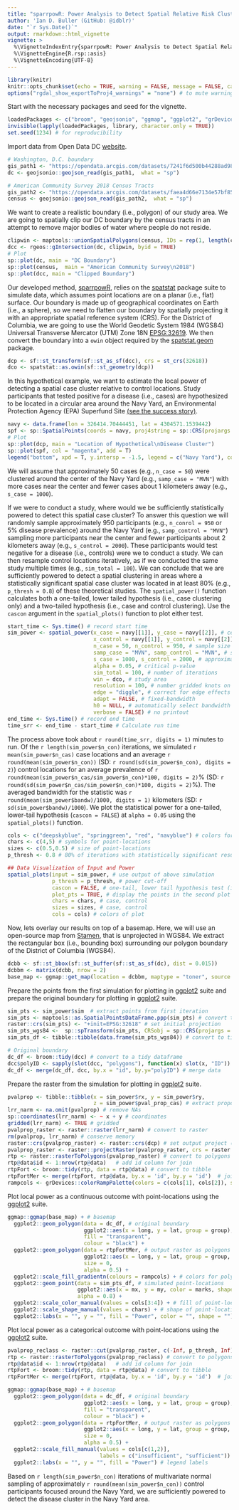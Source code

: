 ```yaml
---
title: "sparrpowR: Power Analysis to Detect Spatial Relative Risk Clusters"
author: 'Ian D. Buller (GitHub: @idblr)'
date: "`r Sys.Date()`"
output: rmarkdown::html_vignette
vignette: >
  %\VignetteIndexEntry{sparrpowR: Power Analysis to Detect Spatial Relative Risk Clusters}
  %\VignetteEngine{R.rsp::asis}
  %\VignetteEncoding{UTF-8}
---
```


```r
library(knitr)
knitr::opts_chunk$set(echo = TRUE, warning = FALSE, message = FALSE, cache = FALSE, fig.width = 7, fig.height = 7, fig.show = "hold")
options("rgdal_show_exportToProj4_warnings" = "none") # to mute warnings of possible GDAL/OSR exportToProj4() degradation
```

Start with the necessary packages and seed for the vignette.

```r
loadedPackages <- c("broom", "geojsonio", "ggmap", "ggplot2", "grDevices", "maptools", "raster", "rgdal", "rgeos", "sf", "sp", "sparrpowR", "spatstat", "spatstat.geom", "tibble")
invisible(lapply(loadedPackages, library, character.only = TRUE))
set.seed(1234) # for reproducibility
```

Import data from Open Data DC [website](https://opendata.dc.gov/datasets/washington-dc-boundary).

```r
# Washington, D.C. boundary
gis_path1 <- "https://opendata.arcgis.com/datasets/7241f6d500b44288ad983f0942b39663_10.geojson"
dc <- geojsonio::geojson_read(gis_path1,  what = "sp")

# American Community Survey 2018 Census Tracts
gis_path2 <- "https://opendata.arcgis.com/datasets/faea4d66e7134e57bf8566197f25b3a8_0.geojson"
census <- geojsonio::geojson_read(gis_path2,  what = "sp")
```

We want to create a realistic boundary (i.e., polygon) of our study area. We are going to spatially clip our DC boundary by the census tracts in an attempt to remove major bodies of water where people do not reside.

```r
clipwin <- maptools::unionSpatialPolygons(census, IDs = rep(1, length(census)))
dcc <- rgeos::gIntersection(dc, clipwin, byid = TRUE)
# Plot
sp::plot(dc, main = "DC Boundary")
sp::plot(census,  main = "American Community Survey\n2018")
sp::plot(dcc, main = "Clipped Boundary")
```

Our developed method, [sparrpowR](https://CRAN.R-project.org/package=sparrpowR), relies on the [spatstat](https://cran.r-project.org/web/packages/spatstat/index.html) package suite to simulate data, which assumes point locations are on a planar (i.e., flat) surface. Our boundary is made up of geographical coordinates on Earth (i.e., a sphere), so we need to flatten our boundary by spatially projecting it with an appropriate spatial reference system (CRS). For the District of Columbia, we are going to use the World Geodetic System 1984 (WGS84) Universal Transverse Mercator (UTM) Zone 18N [EPSG:32619](https://epsg.io/32618). We then convert the boundary into a `owin` object required by the [spatstat.geom](https://CRAN.R-project.org/package=spatstat.geom) package.

```r
dcp <- sf::st_transform(sf::st_as_sf(dcc), crs = st_crs(32618))
dco <- spatstat::as.owin(sf::st_geometry(dcp))
```

In this hypothetical example, we want to estimate the local power of detecting a spatial case cluster relative to control locations. Study participants that tested positive for a disease (i.e., cases) are hypothesized to be located in a circular area around the Navy Yard, an Environmental Protection Agency (EPA) Superfund Site [(see the success story)](https://cumulis.epa.gov/supercpad/cursites/csitinfo.cfm?id=0300031).

```r
navy <- data.frame(lon = 326414.70444451, lat = 4304571.1539442)
spf <- sp::SpatialPoints(coords = navy, proj4string = sp::CRS(projargs = "+init=EPSG:32618"))
# Plot
sp::plot(dcp, main = "Location of Hypothetical\nDisease Cluster")
sp::plot(spf, col = "magenta", add = T)
legend("bottom", xpd = T, y.intersp = -1.5, legend = c("Navy Yard"), col = "magenta", pch = 3, bty = "n")
```

We will assume that approximately 50 cases (e.g., `n_case = 50`) were clustered around the center of the Navy Yard (e.g., `samp_case = "MVN"`) with more cases near the center and fewer cases about 1 kilometers away (e.g., `s_case = 1000`).

If we were to conduct a study, where would we be sufficiently statistically powered to detect this spatial case cluster? To answer this question we will randomly sample approximately 950 participants (e.g., `n_conrol = 950` or 5% disease prevalence) around the Navy Yard (e.g., `samp_control = "MVN"`) sampling more participants near the center and fewer participants about 2 kilometers away (e.g., `s_control = 2000`). These participants would test negative for a disease (i.e., controls) were we to conduct a study. We can then resample control locations iteratively, as if we conducted the same study multiple times (e.g., `sim_total = 100`). We can conclude that we are sufficiently powered to detect a spatial clustering in areas where a statistically significant spatial case cluster was located in at least 80% (e.g., `p_thresh = 0.8`) of these theoretical studies. The `spatial_power()` function calculates both a one-tailed, lower tailed hypothesis (i.e., case clustering only) and a two-tailed hypothesis (i.e., case and control clustering). Use the `cascon` argument in the `spatial_plots()` function to plot either test. 

```r
start_time <- Sys.time() # record start time
sim_power <- spatial_power(x_case = navy[[1]], y_case = navy[[2]], # center of cluster
                           x_control = navy[[1]], y_control = navy[[2]], # center of cluster
                           n_case = 50, n_control = 950, # sample size of case/control
                           samp_case = "MVN", samp_control = "MVN", # samplers
                           s_case = 1000, s_control = 2000, # approximate size of clusters
                           alpha = 0.05, # critical p-value 
                           sim_total = 100, # number of iterations
                           win = dco, # study area
                           resolution = 100, # number gridded knots on x-axis
                           edge = "diggle", # correct for edge effects
                           adapt = FALSE, # fixed-bandwidth
                           h0 = NULL, # automatically select bandwidth for each iteration
                           verbose = FALSE) # no printout
end_time <- Sys.time() # record end time
time_srr <- end_time - start_time # Calculate run time
```

The process above took about `r round(time_srr, digits = 1)` minutes to run. Of the `r length(sim_power$n_con)` iterations, we simulated `r mean(sim_power$n_cas)` case locations and an average `r round(mean(sim_power$n_con))` (SD: `r round(sd(sim_power$n_con), digits = 2)`) control locations for an average prevalence of `r round(mean(sim_power$n_cas/sim_power$n_con)*100, digits = 2)`% (SD: `r round(sd(sim_power$n_cas/sim_power$n_con)*100, digits = 2)`%). The averaged bandwidth for the statistic was `r round(mean(sim_power$bandw)/1000, digits = 1)` kilometers (SD: `r sd(sim_power$bandw)/1000`). We plot the statistical power for a one-tailed, lower-tail hypothesis (`cascon = FALSE`) at `alpha = 0.05` using the `spatial_plots()` function. 

```r
cols <- c("deepskyblue", "springgreen", "red", "navyblue") # colors for plots
chars <- c(4,5) # symbols for point-locations
sizes <- c(0.5,0.5) # size of point-locations
p_thresh <- 0.8 # 80% of iterations with statistically significant results

## Data Visualization of Input and Power
spatial_plots(input = sim_power, # use output of above simulation
              p_thresh = p_thresh, # power cut-off
              cascon = FALSE, # one-tail, lower tail hypothesis test (i.e., case clustering)
              plot_pts = TRUE, # display the points in the second plot
              chars = chars, # case, control
              sizes = sizes, # case, control
              cols = cols) # colors of plot
```

Now, lets overlay our results on top of a basemap. Here, we will use an open-source map from [Stamen](http://maps.stamen.com/#terrain/12/37.7706/-122.3782), that is unprojected in WGS84. We extract the rectangular box (i.e., bounding box) surrounding our polygon boundary of the District of Columbia (WGS84). 

```r
dcbb <- sf::st_bbox(sf::st_buffer(sf::st_as_sf(dc), dist = 0.015))
dcbbm <- matrix(dcbb, nrow = 2)
base_map <- ggmap::get_map(location = dcbbm, maptype = "toner", source = "stamen")
```

Prepare the points from the first simulation for plotting in [ggplot2](https://CRAN.R-project.org/package=ggplot2) suite and prepare the original boundary for plotting in [ggplot2](https://CRAN.R-project.org/package=ggplot2) suite.

```r
sim_pts <- sim_power$sim  # extract points from first iteration
sim_pts <- maptools::as.SpatialPointsDataFrame.ppp(sim_pts) # convert to spatial data frame
raster::crs(sim_pts) <- "+init=EPSG:32618" # set initial projection
sim_pts_wgs84 <-  sp::spTransform(sim_pts, CRSobj = sp::CRS(projargs = "+init=epsg:4326")) # project to basemap
sim_pts_df <- tibble::tibble(data.frame(sim_pts_wgs84)) # convert to tidy data frame

# Original boundary
dc_df <- broom::tidy(dcc) # convert to a tidy dataframe
dcc$polyID <- sapply(slot(dcc, "polygons"), function(x) slot(x, "ID")) # preserve polygon id for merge
dc_df <- merge(dc_df, dcc, by.x = "id", by.y="polyID") # merge data
```

Prepare the raster from the simulation for plotting in [ggplot2](https://CRAN.R-project.org/package=ggplot2) suite.

```r
pvalprop <- tibble::tibble(x = sim_power$rx, y = sim_power$ry,
                           z = sim_power$pval_prop_cas) # extract proportion significant
lrr_narm <- na.omit(pvalprop) # remove NAs
sp::coordinates(lrr_narm) <- ~ x + y # coordinates
gridded(lrr_narm) <- TRUE # gridded
pvalprop_raster <- raster::raster(lrr_narm) # convert to raster
rm(pvalprop, lrr_narm) # conserve memory
raster::crs(pvalprop_raster) <- raster::crs(dcp) # set output project (UTM 18N)
pvalprop_raster <- raster::projectRaster(pvalprop_raster, crs = raster::crs(dc)) # unproject (WGS84)
rtp <- raster::rasterToPolygons(pvalprop_raster) # convert to polygons
rtp@data$id <- 1:nrow(rtp@data)   # add id column for join
rtpFort <- broom::tidy(rtp, data = rtp@data) # convert to tibble
rtpFortMer <- merge(rtpFort, rtp@data, by.x = 'id', by.y = 'id')  # join data
rampcols <- grDevices::colorRampPalette(colors = c(cols[1], cols[2]), space="Lab")(length(raster::values(pvalprop_raster))) # set colorramp
```

Plot local power as a continuous outcome with point-locations using the [ggplot2](https://CRAN.R-project.org/package=ggplot2) suite.

```r
ggmap::ggmap(base_map) + # basemap
  ggplot2::geom_polygon(data = dc_df, # original boundary
                        ggplot2::aes(x = long, y = lat, group = group),
                        fill = "transparent",
                        colour = "black") +
  ggplot2::geom_polygon(data = rtpFortMer, # output raster as polygons
                        ggplot2::aes(x = long, y = lat, group = group, fill = z), 
                        size = 0, 
                        alpha = 0.5) +
  ggplot2::scale_fill_gradientn(colours = rampcols) + # colors for polygons
  ggplot2::geom_point(data = sim_pts_df, # simulated point-locations
                      ggplot2::aes(x = mx, y = my, color = marks, shape = marks),
                      alpha = 0.8) + 
  ggplot2::scale_color_manual(values = cols[3:4]) + # fill of point-locations
  ggplot2::scale_shape_manual(values = chars) + # shape of point-locations
  ggplot2::labs(x = "", y = "", fill = "Power", color = "", shape = "") # legend labels
```

Plot local power as a categorical outcome with point-locations using the [ggplot2](https://CRAN.R-project.org/package=ggplot2) suite.

```r
pvalprop_reclass <- raster::cut(pvalprop_raster, c(-Inf, p_thresh, Inf))
rtp <- raster::rasterToPolygons(pvalprop_reclass) # convert to polygons
rtp@data$id <- 1:nrow(rtp@data)   # add id column for join
rtpFort <- broom::tidy(rtp, data = rtp@data) # convert to tibble
rtpFortMer <- merge(rtpFort, rtp@data, by.x = 'id', by.y = 'id')  # join data

ggmap::ggmap(base_map) + # basemap 
  ggplot2::geom_polygon(data = dc_df, # original boundary
                        ggplot2::aes(x = long, y = lat, group = group),
                        fill = "transparent",
                        colour = "black") +
  ggplot2::geom_polygon(data = rtpFortMer, # output raster as polygons
                        ggplot2::aes(x = long, y = lat, group = group, fill = as.factor(layer)), 
                        size = 0, 
                        alpha = 0.5) +
  ggplot2::scale_fill_manual(values = cols[c(1,2)],
                             labels = c("insufficient", "sufficient")) + # colors for polygons
  ggplot2::labs(x = "", y = "", fill = "Power") # legend labels
```

Based on `r length(sim_power$n_con)` iterations of multivariate normal sampling of approximately `r round(mean(sim_power$n_con))` control participants focused around the Navy Yard, we are sufficiently powered to detect the disease cluster in the Navy Yard area.
